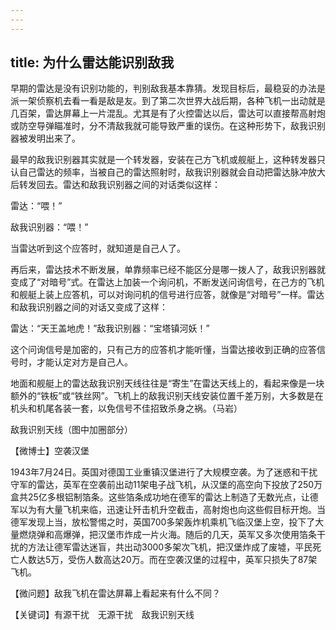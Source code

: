 ```yaml
---
---
---
```

title: 为什么雷达能识别敌我
---




早期的雷达是没有识别功能的，判别敌我基本靠猜。发现目标后，最稳妥的办法是派一架侦察机去看一看是敌是友。到了第二次世界大战后期，各种飞机一出动就是几百架，雷达屏幕上一片混乱。尤其是有了火控雷达以后，雷达可以直接帮高射炮或防空导弹瞄准时，分不清敌我就可能导致严重的误伤。在这种形势下，敌我识别器被发明出来了。

最早的敌我识别器其实就是一个转发器，安装在己方飞机或舰艇上，这种转发器只认自己雷达的频率，当被自己的雷达照射时，敌我识别器就会自动把雷达脉冲放大后转发回去。雷达和敌我识别器之间的对话类似这样：

雷达：“喂！”

敌我识别器：“喂！”

当雷达听到这个应答时，就知道是自己人了。

再后来，雷达技术不断发展，单靠频率已经不能区分是哪一拨人了，敌我识别器就变成了“对暗号”式。在雷达上加装一个询问机，不断发送问询信号，在己方的飞机和舰艇上装上应答机，可以对询问机的信号进行应答，就像是“对暗号”一样。雷达和敌我识别器之间的对话又变成了这样：



雷达：“天王盖地虎！”敌我识别器：“宝塔镇河妖！”

这个问询信号是加密的，只有己方的应答机才能听懂，当雷达接收到正确的应答信号时，才能认定对方是自己人。

地面和舰艇上的雷达敌我识别天线往往是“寄生”在雷达天线上的，看起来像是一块额外的“铁板”或“铁丝网”。飞机上的敌我识别天线安装位置千差万别，大多数是在机头和机尾各装一套，以免信号不佳招致杀身之祸。（马岩）

敌我识别天线（图中加圈部分）





【微博士】空袭汉堡

1943年7月24日。英国对德国工业重镇汉堡进行了大规模空袭。为了迷惑和干扰守军的雷达，英军在空袭前出动11架电子战飞机，从汉堡的高空向下投放了250万盒共25亿多根铝制箔条。这些箔条成功地在德军的雷达上制造了无数光点，让德军以为有大量飞机来临，迅速让歼击机升空截击，高射炮也向这些假目标开炮。当德军发现上当，放松警惕之时，英国700多架轰炸机乘机飞临汉堡上空，投下了大量燃烧弹和高爆弹，把汉堡市炸成一片火海。随后的几天，英军又多次使用箔条干扰的方法让德军雷达迷盲，共出动3000多架次飞机，把汉堡炸成了废墟，平民死亡人数达5万，受伤人数高达20万。而在空袭汉堡的过程中，英军只损失了87架飞机。

【微问题】敌我飞机在雷达屏幕上看起来有什么不同？

【关键词】有源干扰　无源干扰　敌我识别天线